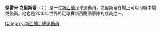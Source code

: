 {{blpunsourced|time=2015-05-14T16:18:19+00:00}}
{{expand|time=2015-05-14T16:18:19+00:00}}
'''傑雷米·克里斯蒂'''（{{lang-en|Jeremy Christie}}；{{bd|1983年|5月22日}}）是一位[[新西蘭|新西蘭]]足球運動員。克里斯蒂在場上可以司職中場或後衛。他也是2010年世界杯足球賽新西蘭國家隊的成員之一。

{{2010年世界盃足球賽新西蘭參賽名單}}

{{DEFAULTSORT: Christie, Jeremy}}
[[Category:新西蘭足球運動員|Category:新西蘭足球運動員]]